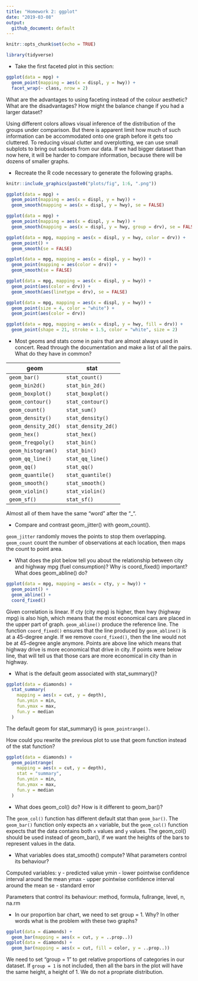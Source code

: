 ```yaml
---
title: "Homework 2: ggplot"
date: "2019-03-08"
output: 
  github_document: default
---
```


```r
knitr::opts_chunk$set(echo = TRUE)
```

```r
library(tidyverse)
```


- Take the first faceted plot in this section:

```r
ggplot(data = mpg) + 
  geom_point(mapping = aes(x = displ, y = hwy)) + 
  facet_wrap(~ class, nrow = 2)
```

What are the advantages to using faceting instead of the colour aesthetic? What are the disadvantages? How might the balance change if you had a larger dataset?

Using different colors allows visual inference of the distribution of the groups under comparison. But there is apparent limit how much of such information can be accommodated onto one graph before it gets too cluttered. To reducing visual clutter and overplotting, we can use small subplots to bring out subsets from our data. 
If we had bigger dataset than now here, it will be harder to compare information, because there will be dozens of smaller graphs.

- Recreate the R code necessary to generate the following graphs.

```r
knitr::include_graphics(paste0("plots/fig", 1:6, ".png"))
```

```r
ggplot(data = mpg) + 
  geom_point(mapping = aes(x = displ, y = hwy)) +
  geom_smooth(mapping = aes(x = displ, y = hwy), se = FALSE)

ggplot(data = mpg) +
  geom_point(mapping = aes(x = displ, y = hwy)) +
  geom_smooth(mapping = aes(x = displ, y = hwy, group = drv), se = FALSE)

ggplot(data = mpg, mapping = aes(x = displ, y = hwy, color = drv)) + 
  geom_point() + 
  geom_smooth(se = FALSE)

ggplot(data = mpg, mapping = aes(x = displ, y = hwy)) + 
  geom_point(mapping = aes(color = drv)) +
  geom_smooth(se = FALSE)

ggplot(data = mpg, mapping = aes(x = displ, y = hwy)) + 
  geom_point(aes(color = drv)) +
  geom_smooth(aes(linetype = drv), se = FALSE)

ggplot(data = mpg, mapping = aes(x = displ, y = hwy)) + 
  geom_point(size = 4, color = "white") +
  geom_point(aes(color = drv))

ggplot(data = mpg, mapping = aes(x = displ, y = hwy, fill = drv)) + 
  geom_point(shape = 21, stroke = 1.5, color = "white", size = 2)
```

- Most geoms and stats come in pairs that are almost always used in concert. Read through the documentation and make a list of all the pairs. What do they have in common?

| geom                | stat                |
|---------------------|---------------------|
| `geom_bar()`        | `stat_count()`      |
| `geom_bin2d()`      | `stat_bin_2d()`     |
| `geom_boxplot()`    | `stat_boxplot()`    |
| `geom_contour()`    | `stat_contour()`    |
| `geom_count()`      | `stat_sum()`        |
| `geom_density()`    | `stat_density()`    |
| `geom_density_2d()` | `stat_density_2d()` |
| `geom_hex()`        | `stat_hex()`        |
| `geom_freqpoly()`   | `stat_bin()`        |
| `geom_histogram()`  | `stat_bin()`        |
| `geom_qq_line()`    | `stat_qq_line()`    |
| `geom_qq()`         | `stat_qq()`         |
| `geom_quantile()`   | `stat_quantile()`   |
| `geom_smooth()`     | `stat_smooth()`     |
| `geom_violin()`     | `stat_violin()`     |
| `geom_sf()`         | `stat_sf()`         |

Almost all of them have the same "word" after the "_".

- Compare and contrast geom_jitter() with geom_count().

`geom_jitter` randomly moves the points to stop them overlapping. `geom_count` count the number of observations at each location, then maps the count to point area.

- What does the plot below tell you about the relationship between city and highway mpg (fuel consumption)? Why is coord_fixed() important? What does geom_abline() do?

```r
ggplot(data = mpg, mapping = aes(x = cty, y = hwy)) +
  geom_point() + 
  geom_abline() +
  coord_fixed()
```

Given correlation is linear. If cty (city mpg) is higher, then hwy (highway mpg) is also high, which means that the most economical cars are placed in the upper part of graph.
`geom_abline()` produce the reference line.
The function `coord_fixed()` ensures that the line produced by `geom_abline()` is at a 45-degree angle. If we remove `coord_fixed()`, then the line would not be at 45-degree angle anymore.
Points are above line which means that highway drive is more economical that drive in city. If points were below line, that will tell us that those cars are more economical in city than in highway.

- What is the default geom associated with stat_summary()?

```r
ggplot(data = diamonds) + 
  stat_summary(
    mapping = aes(x = cut, y = depth),
    fun.ymin = min,
    fun.ymax = max,
    fun.y = median
  )
```

The default geom for stat_summary() is `geom_pointrange()`.

How could you rewrite the previous plot to use that geom function instead of the stat function?


```r
ggplot(data = diamonds) +
  geom_pointrange(
    mapping = aes(x = cut, y = depth),
    stat = "summary",
    fun.ymin = min,
    fun.ymax = max,
    fun.y = median
  )
```
 
- What does geom_col() do? How is it different to geom_bar()?

The `geom_col()` function has different default stat than `geom_bar()`.
The `geom_bar()` function only expects an `x` variable, but the `geom_col()` function expects that the data contains both `x` values and `y` values.
The geom_col() should be used instead of geom_bar(), if we want the heights of the bars to represent values in the data.

- What variables does stat_smooth() compute? What parameters control its behaviour?

Computed variables:
y - predicted value
ymin - lower pointwise confidence interval around the mean
ymax - upper pointwise confidence interval around the mean
se - standard error

Parameters that control its behaviour:
method, formula, fullrange, level, n, na.rm

- In our proportion bar chart, we need to set group = 1. Why? In other words what is the problem with these two graphs?
```r
ggplot(data = diamonds) + 
  geom_bar(mapping = aes(x = cut, y = ..prop..))
ggplot(data = diamonds) + 
  geom_bar(mapping = aes(x = cut, fill = color, y = ..prop..))
```

We need to set "group = 1" to get relative proportions of categories in our dataset. If `group = 1` is not included, then all the bars in the plot will have the same height, a height of 1. We do not a propriate distribution.